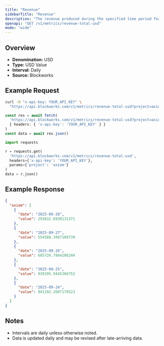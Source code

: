 ```yaml
---
title: "Revenue"
sidebarTitle: "Revenue"
description: "The revenue produced during the specified time period for given project."
openapi: "GET /v1/metrics/revenue-total-usd"
mode: "wide"
---
```


## Overview

- **Denomination:** USD
- **Type:** USD Value
- **Interval:** Daily
- **Source:** Blockworks

## Example Request

<CodeGroup>

```bash cURL
curl -H "x-api-key: YOUR_API_KEY" \
  "https://api.blockworks.com/v1/metrics/revenue-total-usd?project=axiom"
```

```typescript TypeScript
const res = await fetch(
  'https://api.blockworks.com/v1/metrics/revenue-total-usd?project=axiom',
  { headers: { 'x-api-key': 'YOUR_API_KEY' } }
)
const data = await res.json()
```

```python Python
import requests

r = requests.get(
  'https://api.blockworks.com/v1/metrics/revenue-total-usd',
  headers={'x-api-key': 'YOUR_API_KEY'},
  params={'project': 'axiom'}
)
data = r.json()
```

</CodeGroup>

## Example Response

```json
{
  "axiom": [
    {
      "date": "2025-09-28",
      "value": 293632.6930131371
    },
    {
      "date": "2025-09-27",
      "value": 554588.3497109739
    },
    {
      "date": "2025-09-26",
      "value": 685726.7844206244
    },
    {
      "date": "2025-09-25",
      "value": 939195.9445366752
    },
    {
      "date": "2025-09-24",
      "value": 941192.2607178523
    }
  ]
}
```

## Notes
- Intervals are daily unless otherwise noted.
- Data is updated daily and may be revised after late-arriving data.